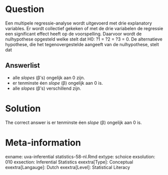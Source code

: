 Question
========

Een multipele regressie-analyse wordt uitgevoerd met drie explanatory variables. Er wordt collectief gekeken of met de drie variabelen de regressie een significant effect heeft op de voorspelling. Daarvoor wordt de nulhypothese opgesteld welke stelt dat H0: ?1 = ?2 = ?3 = 0. De alternatieve hypothese, die het tegenovergestelde aangeeft van de nulhypothese, stelt dat

Answerlist
----------
* alle *slopes* (&beta;'s) ongelijk aan 0 zijn.
* er tenminste éen *slope* (&beta;) ongelijk aan 0 is.
* alle *slopes* (&beta;'s) verschillend zijn.

Solution
========

The correct answer is  er tenminste éen *slope* (&beta;) ongelijk aan 0 is.

Meta-information
================
exname: uva-inferential statistics-58-nl.Rmd
extype: schoice
exsolution: 010
exsection: Inferential Statistics
exextra[Type]: Conceptual
exextra[Langauge]: Dutch
exextra[Level]: Statistical Literacy
